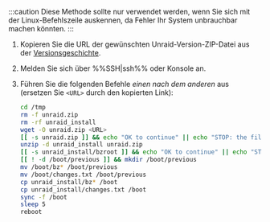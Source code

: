 :::caution
Diese Methode sollte nur verwendet werden, wenn Sie sich mit der Linux-Befehlszeile auskennen, da Fehler Ihr System unbrauchbar machen könnten.
:::

1. Kopieren Sie die URL der gewünschten Unraid-Version-ZIP-Datei aus der [Versionsgeschichte](../../../download_list.mdx).
2. Melden Sie sich über %%SSH|ssh%% oder Konsole an.
3. Führen Sie die folgenden Befehle *einen nach dem anderen* aus (ersetzen Sie `<URL>` durch den kopierten Link):

   ```bash
   cd /tmp
   rm -f unraid.zip
   rm -rf unraid_install
   wget -O unraid.zip <URL>
   [[ -s unraid.zip ]] && echo "OK to continue" || echo "STOP: the file was not downloaded"
   unzip -d unraid_install unraid.zip
   [[ -s unraid_install/bzroot ]] && echo "OK to continue" || echo "STOP: the file was not extracted properly"
   [[ ! -d /boot/previous ]] && mkdir /boot/previous
   mv /boot/bz* /boot/previous
   mv /boot/changes.txt /boot/previous
   cp unraid_install/bz* /boot
   cp unraid_install/changes.txt /boot
   sync -f /boot
   sleep 5
   reboot
   ```
